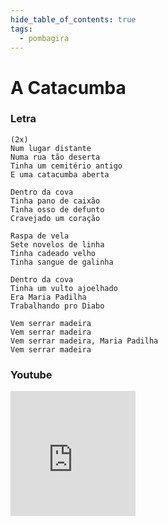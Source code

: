 ```yaml
---
hide_table_of_contents: true
tags:
  - pombagira
---
```


# A Catacumba

### Letra

```text
(2x)
Num lugar distante
Numa rua tão deserta
Tinha um cemitério antigo
E uma catacumba aberta

Dentro da cova
Tinha pano de caixão
Tinha osso de defunto
Cravejado um coração

Raspa de vela
Sete novelos de linha
Tinha cadeado velho
Tinha sangue de galinha

Dentro da cova
Tinha um vulto ajoelhado
Era Maria Padilha
Trabalhando pro Diabo

Vem serrar madeira
Vem serrar madeira
Vem serrar madeira, Maria Padilha
Vem serrar madeira
```

### Youtube

<iframe
  width="200"
  height="200"
  src="https://www.youtube.com/embed/x8ulskjl1Ck"
  title="YouTube video player"
  frameborder="0"
  allow="accelerometer; autoplay; clipboard-write; encrypted-media; gyroscope; picture-in-picture; web-share"
  referrerpolicy="strict-origin-when-cross-origin"
  allowfullscreen
></iframe>
